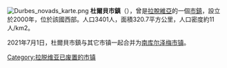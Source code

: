 {{unreferenced|time=2016-10-20T14:04:36+00:00}}
[[File:Durbes_novads_karte.png|right]]
'''杜爾貝市鎮'''（{{lang-lv|Durbes novads}}），曾是[[拉脫維亞|拉脫維亞]]的一個[[拉脫維亞行政區劃|市鎮]]，設立於2000年，位於該國西部。人口3401人，面積320.7平方公里，人口密度約11人/km2。

2021年7月1日，杜爾貝市鎮与其它市镇一起合并为[[南库尔泽梅市镇|南库尔泽梅市镇]]。

{{Latvia-geo-stub}}
[[Category:拉脱维亚已废置的市镇|Category:拉脱维亚已废置的市镇]]